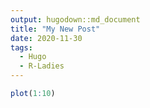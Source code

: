 ```yaml
---
output: hugodown::md_document
title: "My New Post"
date: 2020-11-30
tags:
  - Hugo
  - R-Ladies
---
```



```r

plot(1:10)
```